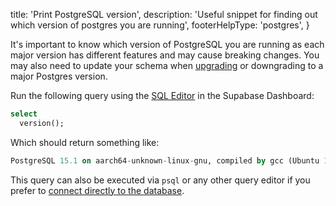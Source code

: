 
  title: 'Print PostgreSQL version',
  description: 'Useful snippet for finding out which version of postgres you are running',
  footerHelpType: 'postgres',
}

It's important to know which version of PostgreSQL you are running as each major version has different features and may cause breaking changes. You may also need to update your schema when [upgrading](https://www.postgresql.org/docs/current/pgupgrade.html) or downgrading to a major Postgres version.

Run the following query using the [SQL Editor](https://app.supabase.com/project/_/sql) in the Supabase Dashboard:

```sql
select
  version();
```

Which should return something like:

```sql
PostgreSQL 15.1 on aarch64-unknown-linux-gnu, compiled by gcc (Ubuntu 10.3.0-1ubuntu1~20.04) 10.3.0, 64-bit
```

This query can also be executed via `psql` or any other query editor if you prefer to [connect directly to the database](/docs/guides/database/connecting-to-postgres#direct-connections).


